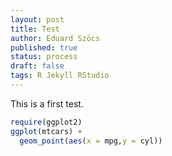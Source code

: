 ```yaml
---
layout: post
title: Test
author: Eduard Szöcs
published: true
status: process
draft: false
tags: R Jekyll RStudio
---
```


This is a first test.
```r
require(ggplot2)
ggplot(mtcars) +
  geom_point(aes(x = mpg,y = cyl))
```

